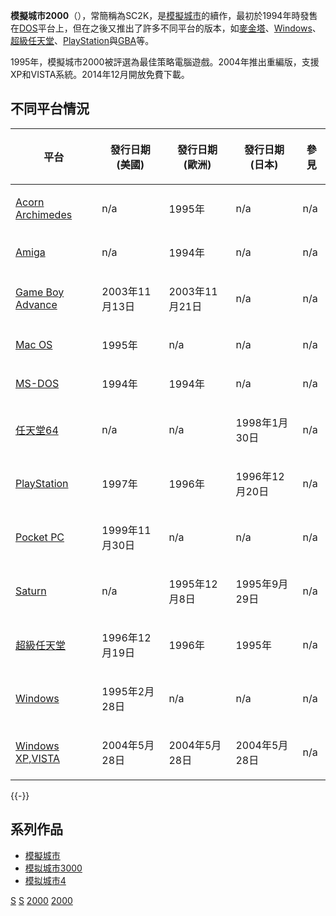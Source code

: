 {{Infobox VG
|title = SimCity 2000
| image = <!-- 檔案不存在 File:SimCity 2000 Coverart.png ，可從英文維基百科取得 -->
|developer = [[Maxis|Maxis]]<br>[[Full_Fat|Full Fat]] (GBA)
|publisher=Maxis, [[Electronic_Arts|Electronic Arts]]<br>[[DSI_Games|DSI Games]]/[[Zoo_Digital_Publishing|Zoo Digital]] (GBA)
|designer=[[Will_Wright_(game_designer)|Will Wright]], [[Fred_Haslam|Fred Haslam]]
|composer=Sue Kasper
|series=[[模擬城市|模擬城市]]系列
|engine = 
|released=1994 (Mac OS)(Amiga)(PC DOS)<br />1995 (SNES)(Saturn)<br />1996 (PlayStation)<br />1998 (N64) <br />2000 (N64DD)<br />2005 (PC)<br />2008 (PSN)
|genre = [[模擬遊戲|模擬遊戲]]<br/>[[城市建造遊戲|城市建造遊戲]]
|modes = [[单人游戏|单人游戏]]
|platforms=[[Mac_OS|Mac OS]], [[DOS|DOS]], [[Amiga|Amiga]], [[#Ports_and_special_editions|Various]], [[Super_Nintendo_Entertainment_System|SNES]], [[Sega_Saturn|Sega Saturn]], [[PlayStation|PlayStation]], [[Nintendo_64|N64]], [[Game_Boy_Advance|GBA]], [[PlayStation_Network|PSN]]
}}
'''模擬城市2000'''（{{lang-en|SimCity 2000}}），常簡稱為SC2K，是[[模擬城市|模擬城市]]的續作，最初於1994年時發售在[[DOS|DOS]]平台上，但在之後又推出了許多不同平台的版本，如[[麥金塔|麥金塔]]、[[Windows|Windows]]、[[超級任天堂|超級任天堂]]、[[PlayStation|PlayStation]]與[[Game_Boy_Advance|GBA]]等。

1995年，模擬城市2000被評選為最佳策略電腦遊戲。2004年推出重編版，支援XP和VISTA系統。2014年12月開放免費下載。

== 不同平台情況 ==
{|class="wikitable" style="float:left;"
|-
!平台
!發行日期<br />(美國)
!發行日期<br />(歐洲)
!發行日期<br />(日本)
!參見
|-
|[[Acorn_Archimedes|Acorn Archimedes]]
|n/a
|1995年
|n/a
|n/a
|-
|[[Amiga|Amiga]]
|n/a
|1994年 
|n/a
|n/a
|-
|[[Game_Boy_Advance|Game Boy Advance]]
|2003年11月13日
|2003年11月21日
|n/a
|n/a
|-
|[[Mac_OS|Mac OS]]
|1995年
|n/a
|n/a
|n/a
|-
|[[MS-DOS|MS-DOS]]
|1994年
|1994年
|n/a
|n/a
|-
|[[任天堂64|任天堂64]]
|n/a
|n/a
|1998年1月30日
|n/a
|-
|[[PlayStation|PlayStation]]
|1997年
|1996年
|1996年12月20日
|n/a
|-
|[[Pocket_PC|Pocket PC]]
|1999年11月30日
|n/a
|n/a
|n/a
|-
|[[Sega_Saturn|Saturn]]
|n/a
|1995年12月8日
|1995年9月29日
|n/a
|-
|[[超級任天堂|超級任天堂]]
|1996年12月19日
|1996年
|1995年
|n/a
|-
|[[Microsoft_Windows|Windows]]
|1995年2月28日
|n/a
|n/a
|n/a
|-
|[[Microsoft_Windows|Windows XP,VISTA]]
|2004年5月28日
|2004年5月28日
|2004年5月28日
|n/a
|}
{{-}}

== 系列作品 ==
*[[模擬城市|模擬城市]]
*[[模拟城市3000|模拟城市3000]]
*[[模拟城市4|模拟城市4]]


{{Sim_series}}

[[Category:模拟遊戲|S]]
[[Category:1994年电子游戏|S]]
[[Category:模擬城市系列|2000]]
[[Category:等距視角遊戲|2000]]